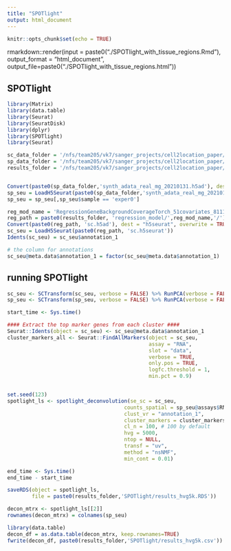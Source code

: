 ```yaml
---
title: "SPOTlight"
output: html_document
---
```


```r
knitr::opts_chunk$set(echo = TRUE)
```

rmarkdown::render(input = paste0("./SPOTlight_with_tissue_regions.Rmd"), 
                  output_format = "html_document", 
                  output_file=paste0("./SPOTlight_with_tissue_regions.html"))

## SPOTlight

```r
library(Matrix)
library(data.table)
library(Seurat)
library(SeuratDisk)
library(dplyr)
library(SPOTlight)
library(Seurat)
```

```r
sc_data_folder = '/nfs/team205/vk7/sanger_projects/cell2location_paper/notebooks/selected_data/mouse_visium_snrna/'
sp_data_folder = '/nfs/team205/vk7/sanger_projects/cell2location_paper/notebooks/selected_results/benchmarking/with_tissue_zones/data/'
results_folder = '/nfs/team205/vk7/sanger_projects/cell2location_paper/notebooks/selected_results/benchmarking/with_tissue_zones/real_mg/'


Convert(paste0(sp_data_folder,'synth_adata_real_mg_20210131.h5ad'), dest = "h5seurat", overwrite = TRUE)
sp_seu = LoadH5Seurat(paste0(sp_data_folder,'synth_adata_real_mg_20210131.h5seurat'))
sp_seu = sp_seu[,sp_seu$sample == 'exper0']

reg_mod_name = 'RegressionGeneBackgroundCoverageTorch_51covariates_8111cells_12422geneswith_tissue_zones'
reg_path = paste0(results_folder, 'regression_model/',reg_mod_name,'/')
Convert(paste0(reg_path, 'sc.h5ad'), dest = "h5seurat", overwrite = TRUE)
sc_seu = LoadH5Seurat(paste0(reg_path, 'sc.h5seurat'))
Idents(sc_seu) = sc_seu$annotation_1
```

```r
# the column for annotations
sc_seu@meta.data$annotation_1 = factor(sc_seu@meta.data$annotation_1)
```

## running SPOTlight

```r

sc_seu <- SCTransform(sc_seu, verbose = FALSE) %>% RunPCA(verbose = FALSE)
sp_seu <- SCTransform(sp_seu, verbose = FALSE) %>% RunPCA(verbose = FALSE)

start_time <- Sys.time()

#### Extract the top marker genes from each cluster ####
Seurat::Idents(object = sc_seu) <- sc_seu@meta.data$annotation_1
cluster_markers_all <- Seurat::FindAllMarkers(object = sc_seu, 
                                              assay = "RNA",
                                              slot = "data",
                                              verbose = TRUE, 
                                              only.pos = TRUE, 
                                              logfc.threshold = 1,
                                              min.pct = 0.9)


set.seed(123)
spotlight_ls <- spotlight_deconvolution(se_sc = sc_seu,
                                      counts_spatial = sp_seu@assays$RNA@counts,
                                      clust_vr = "annotation_1",
                                      cluster_markers = cluster_markers_all,
                                      cl_n = 100, # 100 by default
                                      hvg = 5000,
                                      ntop = NULL,
                                      transf = "uv",
                                      method = "nsNMF",
                                      min_cont = 0.01)

end_time <- Sys.time()
end_time - start_time
```

```r
saveRDS(object = spotlight_ls,
        file = paste0(results_folder,'SPOTlight/results_hvg5k.RDS'))

decon_mtrx <- spotlight_ls[[2]]
rownames(decon_mtrx) = colnames(sp_seu)

library(data.table)
decon_df = as.data.table(decon_mtrx, keep.rownames=TRUE)
fwrite(decon_df, paste0(results_folder,'SPOTlight/results_hvg5k.csv'))
```
